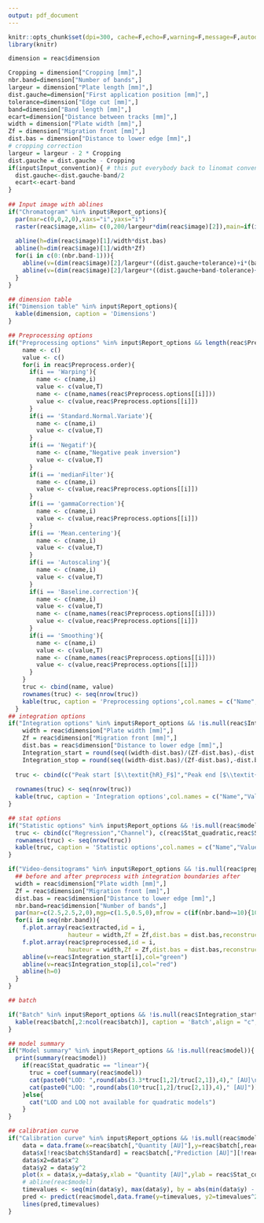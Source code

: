 ```yaml
---
output: pdf_document
---
```


```r
knitr::opts_chunk$set(dpi=300, cache=F,echo=F,warning=F,message=F,autodep=T)
library(knitr)
```

```r
dimension = reac$dimension

Cropping = dimension["Cropping [mm]",]
nbr.band=dimension["Number of bands",]
largeur = dimension["Plate length [mm]",]
dist.gauche=dimension["First application position [mm]",]
tolerance=dimension["Edge cut [mm]",]
band=dimension["Band length [mm]",]
ecart=dimension["Distance between tracks [mm]",]
width = dimension["Plate width [mm]",]
Zf = dimension["Migration front [mm]",]
dist.bas = dimension["Distance to lower edge [mm]",]
# cropping correction
largeur = largeur - 2 * Cropping
dist.gauche = dist.gauche - Cropping
if(input$Input_convention){ # this put everybody back to linomat convention
  dist.gauche<-dist.gauche-band/2
  ecart<-ecart-band
}
    
## Input image with ablines
if("Chromatogram" %in% input$Report_options){
  par(mar=c(0,0,2,0),xaxs="i",yaxs="i")
  raster(reac$image,xlim= c(0,200/largeur*dim(reac$image)[2]),main=if(is.null(input$Input_image)){"Demonstration file"}else{reac$image.name})
  
  abline(h=dim(reac$image)[1]/width*dist.bas)
  abline(h=dim(reac$image)[1]/width*Zf)
  for(i in c(0:(nbr.band-1))){
    abline(v=(dim(reac$image)[2]/largeur*((dist.gauche+tolerance)+i*(band+ecart))),col="green")
    abline(v=(dim(reac$image)[2]/largeur*((dist.gauche+band-tolerance)+i*(band+ecart))),col="red")
  }
}

## dimension table
if("Dimension table" %in% input$Report_options){
  kable(dimension, caption = 'Dimensions')
}
```


```r
## Preprocessing options
if("Preprocessing options" %in% input$Report_options && length(reac$Preprocess.order)>0){
    name <- c()
    value <- c()
    for(i in reac$Preprocess.order){
      if(i == 'Warping'){
        name <- c(name,i)
        value <- c(value,T)
        name <- c(name,names(reac$Preprocess.options[[i]]))
        value <- c(value,reac$Preprocess.options[[i]])
      }
      if(i == 'Standard.Normal.Variate'){
        name <- c(name,i)
        value <- c(value,T)
      }
      if(i == 'Negatif'){
        name <- c(name,"Negative peak inversion")
        value <- c(value,T)
      }
      if(i == 'medianFilter'){
        name <- c(name,i)
        value <- c(value,reac$Preprocess.options[[i]])
      }
      if(i == 'gammaCorrection'){
        name <- c(name,i)
        value <- c(value,reac$Preprocess.options[[i]])
      }
      if(i == 'Mean.centering'){
        name <- c(name,i)
        value <- c(value,T)
      }
      if(i == 'Autoscaling'){
        name <- c(name,i)
        value <- c(value,T)
      }
      if(i == 'Baseline.correction'){
        name <- c(name,i)
        value <- c(value,T)
        name <- c(name,names(reac$Preprocess.options[[i]]))
        value <- c(value,reac$Preprocess.options[[i]])
      }
      if(i == 'Smoothing'){
        name <- c(name,i)
        value <- c(value,T)
        name <- c(name,names(reac$Preprocess.options[[i]]))
        value <- c(value,reac$Preprocess.options[[i]])
      }
    }
    truc <- cbind(name, value)
    rownames(truc) <- seq(nrow(truc))
    kable(truc, caption = 'Preprocessing options',col.names = c("Name","Value"))
  }
## integration options
if("Integration options" %in% input$Report_options && !is.null(reac$Integration_start)){
    width = reac$dimension["Plate width [mm]",]
    Zf = reac$dimension["Migration front [mm]",]
    dist.bas = reac$dimension["Distance to lower edge [mm]",]
    Integration_start = round(seq((width-dist.bas)/(Zf-dist.bas),-dist.bas/(Zf-dist.bas),length.out=dim(reac$preprocessed)[2])[mean(reac$Integration_start)],2)*100
    Integration_stop = round(seq((width-dist.bas)/(Zf-dist.bas),-dist.bas/(Zf-dist.bas),length.out=dim(reac$preprocessed)[2])[mean(reac$Integration_stop)],2)*100
  
  truc <- cbind(c("Peak start [$\\textit{hR}_F$]","Peak end [$\\textit{hR}_F$]","Integration"), c(Integration_start,Integration_stop,paste0("Peak ",reac$Integration_mode)))
  
  rownames(truc) <- seq(nrow(truc))
  kable(truc, caption = 'Integration options',col.names = c("Name","Value"))
}

## stat options
if("Statistic options" %in% input$Report_options && !is.null(reac$model)){
  truc <- cbind(c("Regression","Channel"), c(reac$Stat_quadratic,reac$Stat_column))
  rownames(truc) <- seq(nrow(truc))
  kable(truc, caption = 'Statistic options',col.names = c("Name","Value"))
}
```


```r

if("Video-densitograms" %in% input$Report_options && !is.null(reac$preprocessed)){
  ## before and after preprocess with integration boundaries after
  width = reac$dimension["Plate width [mm]",]
  Zf = reac$dimension["Migration front [mm]",]
  dist.bas = reac$dimension["Distance to lower edge [mm]",]
  nbr.band=reac$dimension["Number of bands",]
  par(mar=c(2.5,2.5,2,0),mgp=c(1.5,0.5,0),mfrow = c(if(nbr.band>=10){10}else{nbr.band},2),cex=0.6)
  for(i in seq(nbr.band)){
    f.plot.array(reac$extracted,id = i,
                 hauteur = width,Zf = Zf,dist.bas = dist.bas,reconstruct = T,main=paste0("Before preprocessing - Track ",i))
    f.plot.array(reac$preprocessed,id = i,
                 hauteur = width,Zf = Zf,dist.bas = dist.bas,reconstruct = F,main=paste0("After preprocessing - Track ",i))
    abline(v=reac$Integration_start[i],col="green")
    abline(v=reac$Integration_stop[i],col="red")
    abline(h=0)
  }
}
```

\tiny

```r
## batch

if("Batch" %in% input$Report_options && !is.null(reac$Integration_start) ){
  kable(reac$batch[,2:ncol(reac$batch)], caption = 'Batch',align = "c",escape=F,row.names = T)
}

```

\normalsize

```r
## model summary
if("Model summary" %in% input$Report_options && !is.null(reac$model)){
  print(summary(reac$model))
    if(reac$Stat_quadratic == "linear"){
      truc = coef(summary(reac$model))
      cat(paste0("LOD: ",round(abs(3.3*truc[1,2]/truc[2,1]),4)," [AU]\n\n"))
      cat(paste0("LOQ: ",round(abs(10*truc[1,2]/truc[2,1]),4)," [AU]"))
    }else{
      cat("LOD and LOQ not available for quadratic models")
    }
}

```

```r
## calibration curve
if("Calibration curve" %in% input$Report_options && !is.null(reac$model)){
    data = data.frame(x=reac$batch[,"Quantity [AU]"],y=reac$batch[,reac$Stat_column])
    data$x[!reac$batch$Standard] = reac$batch[,"Prediction [AU]"][!reac$batch$Standard]
    data$x2=data$x^2
    data$y2 = data$y^2
    plot(x = data$x,y=data$y,xlab = "Quantity [AU]",ylab = reac$Stat_column,pch = 4,col=(!reac$batch$Standard)+1)
    # abline(reac$model)
    timevalues <- seq(min(data$y), max(data$y), by = abs(min(data$y) - max(data$y))/10)
    pred <- predict(reac$model,data.frame(y=timevalues, y2=timevalues^2))
    lines(pred,timevalues)
}
```
